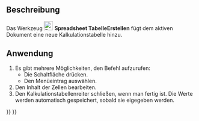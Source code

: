 <languages/>

{{Docnav/de
|
|[[Spreadsheet_Import/de|Importieren]]
|[[Spreadsheet_Workbench/de|Spreadsheet]]
|IconL=
|IconR=Spreadsheet_Import.svg
|IconC=Workbench_Spreadsheet.svg
}}

{{GuiCommand/de
|Name=Spreadsheet CreateSheet
|Name/de=Spreadsheet TabelleErstellen
|MenuLocation=Kalkulationstabelle → Kalkulationstabelle erstellen
|Workbenches=[[Spreadsheet_Workbench/de|Spreadsheet]]
|Version=0.17
}}

<span id="Description"></span>
==Beschreibung==

Das Werkzeug [[File:Spreadsheet_CreateSheet.svg|24px]] '''Spreadsheet TabelleErstellen''' fügt dem aktiven Dokument eine neue Kalkulationstabelle hinzu.

<span id="Usage"></span>
==Anwendung==

# Es gibt mehrere Möglichkeiten, den Befehl aufzurufen:
#* Die Schaltfläche {{Button|[[File:Spreadsheet_CreateSheet.svg|16px]] [[Spreadsheet_CreateSheet/de|Kalkulationstabelle erstellen]]}} drücken.
#* Den Menüeintrag {{MenuCommand|Kalkulationstabelle → [[File:Spreadsheet_CreateSheet.svg|16px]] Kalkulationstabelle erstellen}} auswählen.
# Den Inhalt der Zellen bearbeiten.
# Den Kalkulationstabellenreiter schließen, wenn man fertig ist. Die Werte werden automatisch gespeichert, sobald sie eigegeben werden.


{{Docnav/de
|
|[[Spreadsheet_Import/de|Importieren]]
|[[Spreadsheet_Workbench/de|Spreadsheet]]
|IconL=
|IconR=Spreadsheet_Import.svg
|IconC=Workbench_Spreadsheet.svg
}}

{{Spreadsheet_Tools_navi{{#translation:}}}}
{{Userdocnavi{{#translation:}}}}